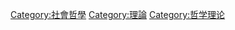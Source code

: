 {{Category-哲学理论/header}}
[[Category:社會哲學|Category:社會哲學]]
[[Category:理論|Category:理論]]
[[Category:哲学理论|Category:哲学理论]]